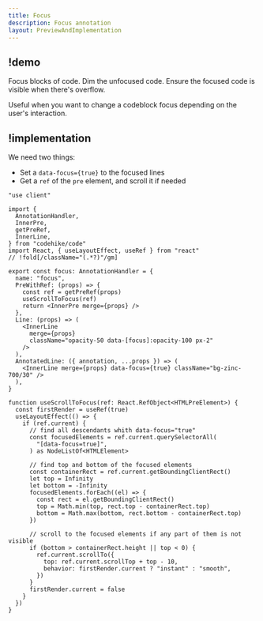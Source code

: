 ```yaml
---
title: Focus
description: Focus annotation
layout: PreviewAndImplementation
---
```


## !demo

Focus blocks of code. Dim the unfocused code. Ensure the focused code is visible when there's overflow.

Useful when you want to change a codeblock focus depending on the user's interaction.

<Demo name="focus" />

## !implementation

We need two things:

- Set a `data-focus={true}` to the focused lines
- Get a `ref` of the `pre` element, and scroll it if needed

```tsx focus.tsx -c
"use client"

import {
  AnnotationHandler,
  InnerPre,
  getPreRef,
  InnerLine,
} from "codehike/code"
import React, { useLayoutEffect, useRef } from "react"
// !fold[/className="(.*?)"/gm]

export const focus: AnnotationHandler = {
  name: "focus",
  PreWithRef: (props) => {
    const ref = getPreRef(props)
    useScrollToFocus(ref)
    return <InnerPre merge={props} />
  },
  Line: (props) => (
    <InnerLine
      merge={props}
      className="opacity-50 data-[focus]:opacity-100 px-2"
    />
  ),
  AnnotatedLine: ({ annotation, ...props }) => (
    <InnerLine merge={props} data-focus={true} className="bg-zinc-700/30" />
  ),
}

function useScrollToFocus(ref: React.RefObject<HTMLPreElement>) {
  const firstRender = useRef(true)
  useLayoutEffect(() => {
    if (ref.current) {
      // find all descendants whith data-focus="true"
      const focusedElements = ref.current.querySelectorAll(
        "[data-focus=true]",
      ) as NodeListOf<HTMLElement>

      // find top and bottom of the focused elements
      const containerRect = ref.current.getBoundingClientRect()
      let top = Infinity
      let bottom = -Infinity
      focusedElements.forEach((el) => {
        const rect = el.getBoundingClientRect()
        top = Math.min(top, rect.top - containerRect.top)
        bottom = Math.max(bottom, rect.bottom - containerRect.top)
      })

      // scroll to the focused elements if any part of them is not visible
      if (bottom > containerRect.height || top < 0) {
        ref.current.scrollTo({
          top: ref.current.scrollTop + top - 10,
          behavior: firstRender.current ? "instant" : "smooth",
        })
      }
      firstRender.current = false
    }
  })
}
```

